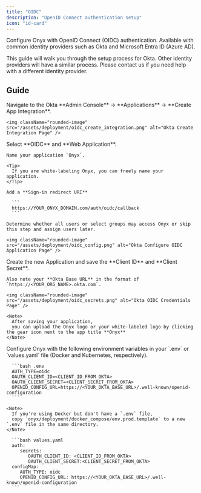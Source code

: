 ```yaml
---
title: "OIDC"
description: "OpenID Connect authentication setup"
icon: "id-card"
---
```


Configure Onyx with OpenID Connect (OIDC) authentication.
Available with common identity providers such as Okta and Microsoft Entra ID (Azure AD).

This guide will walk you through the setup process for Okta. Other identity providers will have a similar process.
Please contact us if you need help with a different identity provider.

## Guide

<Steps>
  <Step title="Create Okta Application">
    Navigate to the Okta **Admin Console** → **Applications** → **Create App Integration**.

    <img className="rounded-image" src="/assets/deployment/oidc_create_integration.png" alt="Okta Create Integration Page" />
  </Step>

  <Step title="Configure Okta Application">
    Select **OIDC** and **Web Application**.

    Name your application `Onyx`.

    <Tip>
      If you are white-labeling Onyx, you can freely name your application.
    </Tip>

    Add a **Sign-in redirect URI**

      ```
      https://YOUR_ONYX_DOMAIN.com/auth/oidc/callback
      ```

    Determine whether all users or select groups may access Onyx or skip this step and assign users later.

    <img className="rounded-image" src="/assets/deployment/oidc_config.png" alt="Okta Configure OIDC Application Page" />
  </Step>

  <Step title="Save OIDC Credentials">
    Create the new Application and save the **Client ID** and **Client Secret**.

    Also note your **Okta Base URL** in the format of `https://<YOUR_ORG_NAME>.okta.com`.

    <img className="rounded-image" src="/assets/deployment/oidc_secrets.png" alt="Okta OIDC Credentials Page" />

    <Note>
      After saving your application,
      you can upload the Onyx logo or your white-labeled logo by clicking the gear icon next to the app title **Onyx**
    </Note>
  </Step>

  <Step title="Configure Onyx for OIDC">
    Configure Onyx with the following environment variables in your `.env` or `values.yaml` file (Docker and Kubernetes,
    respectively).

      ```bash .env
      AUTH_TYPE=oidc
      OAUTH_CLIENT_ID=<CLIENT_ID_FROM_OKTA>
      OAUTH_CLIENT_SECRET=<CLIENT_SECRET_FROM_OKTA>
      OPENID_CONFIG_URL=https://<YOUR_OKTA_BASE_URL>/.well-known/openid-configuration
      ```

    <Note>
      If you're using Docker but don't have a `.env` file,
      copy `onyx/deployment/docker_compose/env.prod.template` to a new `.env` file in the same directory.
    </Note>

      ```bash values.yaml
      auth:
         secrets:
            OAUTH_CLIENT_ID: <CLIENT_ID_FROM_OKTA>
            OAUTH_CLIENT_SECRET:<CLIENT_SECRET_FROM_OKTA>
      configMap:
         AUTH_TYPE: oidc
         OPENID_CONFIG_URL: https://<YOUR_OKTA_BASE_URL>/.well-known/openid-configuration
      ```
  </Step>
</Steps>
